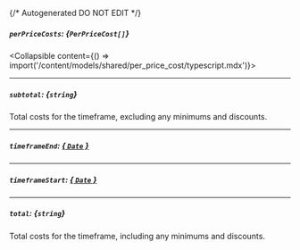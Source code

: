 {/* Autogenerated DO NOT EDIT  */}

##### `perPriceCosts`: *{`PerPriceCost[]`}*
<Collapsible content={() => import('/content/models/shared/per_price_cost/typescript.mdx')}>
</Collapsible>

---
##### `subtotal`: *{`string`}*
Total costs for the timeframe, excluding any minimums and discounts.

---
##### `timeframeEnd`: [*{ `Date` }*](https://developer.mozilla.org/en-US/docs/Web/JavaScript/Reference/Global_Objects/Date)

---
##### `timeframeStart`: [*{ `Date` }*](https://developer.mozilla.org/en-US/docs/Web/JavaScript/Reference/Global_Objects/Date)

---
##### `total`: *{`string`}*
Total costs for the timeframe, including any minimums and discounts.

